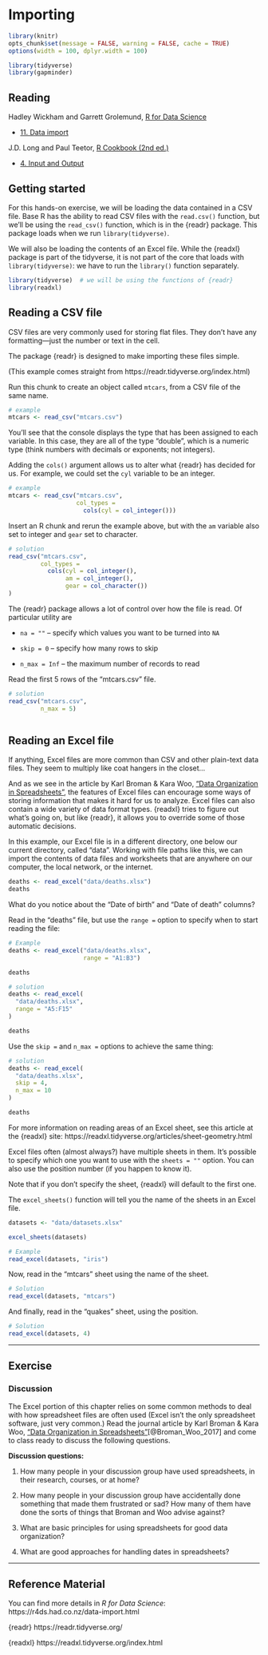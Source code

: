 
<!-- This file by Martin Monkman 
is licensed under a Creative Commons Attribution 4.0 International License
https://creativecommons.org/licenses/by/4.0/  

Some of it comes straight from Hadley Wickham & Garrett Grolemund's book _R for Data Science_, found online here: https://r4ds.had.co.nz/

It also uses great swaths of content from the tidyverse reference material for {readr} and {readxl}, by RStudio. 
You can find that material here: 
https://readr.tidyverse.org/index.html 
https://readxl.tidyverse.org/index.html -->


# Importing {#importing}


```r
library(knitr)
opts_chunk$set(message = FALSE, warning = FALSE, cache = TRUE)
options(width = 100, dplyr.width = 100)

library(tidyverse)
library(gapminder)
```




## Reading

Hadley Wickham and Garrett Grolemund, [R for Data Science](https://r4ds.had.co.nz/)

* [11. Data import](https://r4ds.had.co.nz/data-import.html)


J.D. Long and Paul Teetor, [R Cookbook (2nd ed.)](https://rc2e.com/inputandoutput)

* [4. Input and Output](https://rc2e.com/inputandoutput)


## Getting started

For this hands-on exercise, we will be loading the data contained in a CSV file. Base R has the ability to read CSV files with the `read.csv()` function, but we'll be using the `read_csv()` function, which is in the {readr} package. This package loads when we run `library(tidyverse)`.  

We will also be loading the contents of an Excel file. While the {readxl} package is part of the tidyverse, it is not part of the core that loads with `library(tidyverse)`: we have to run the `library()` function separately.

```r
library(tidyverse)  # we will be using the functions of {readr}
library(readxl)     
```



## Reading a CSV file

CSV files are very commonly used for storing flat files. They don't have any formatting—just the number or text in the cell.

The package {readr} is designed to make importing these files simple.


(This example comes straight from https://readr.tidyverse.org/index.html)

Run this chunk to create an object called `mtcars`, from a CSV file of the same name.

```r
# example
mtcars <- read_csv("mtcars.csv")

```

You'll see that the console displays the type that has been assigned to each variable. In this case, they are all of the type "double", which is a numeric type (think numbers with decimals or exponents; not integers).

Adding the `cols()` argument allows us to alter what {readr} has decided for us. For example, we could set the `cyl` variable to be an integer.

```r
# example
mtcars <- read_csv("mtcars.csv",
                   col_types =
                     cols(cyl = col_integer()))
```



Insert an R chunk and rerun the example above, but with the `am` variable also set to integer and `gear` set to character.

```r
# solution
read_csv("mtcars.csv",
         col_types = 
           cols(cyl = col_integer(),
                am = col_integer(),
                gear = col_character())
)

```




The {readr} package allows a lot of control over how the file is read. Of particular utility are 

* `na = ""` -- specify which values you want to be turned into `NA`

* `skip = 0` -- specify how many rows to skip 

* `n_max = Inf` -- the maximum number of records to read



Read the first 5 rows of the "mtcars.csv" file.

```r
# solution
read_csv("mtcars.csv", 
         n_max = 5)



```




## Reading an Excel file

If anything, Excel files are more common than CSV and other plain-text data files. They seem to multiply like coat hangers in the closet...

And as we see in the article by Karl Broman & Kara Woo, ["Data Organization in Spreadsheets"](https://www.tandfonline.com/doi/full/10.1080/00031305.2017.1375989), the features of Excel files can encourage some ways of storing information that makes it hard for us to analyze. Excel files can also contain a wide variety of data format types. {readxl} tries to figure out what's going on, but like {readr}, it allows you to override some of those automatic decisions.


In this example, our Excel file is in a different directory, one below our current directory, called "data". Working with file paths like this, we can import the contents of data files and worksheets that are anywhere on our computer, the local network, or the internet.

```r
deaths <- read_excel("data/deaths.xlsx")
deaths
```

What do you notice about the "Date of birth" and "Date of death" columns?



Read in the "deaths" file, but use the `range = ` option to specify when to start reading the file:


```r
# Example
deaths <- read_excel("data/deaths.xlsx", 
                     range = "A1:B3")

deaths

# solution
deaths <- read_excel(
  "data/deaths.xlsx",
  range = "A5:F15"
)

deaths

```


Use the `skip =` and `n_max =` options to achieve the same thing:

```r

# solution
deaths <- read_excel(
  "data/deaths.xlsx",
  skip = 4,
  n_max = 10
)

deaths


```


For more information on reading areas of an Excel sheet, see this article at the {readxl} site: https://readxl.tidyverse.org/articles/sheet-geometry.html



Excel files often (almost always?) have multiple sheets in them. It's possible to specify which one you want to use with the `sheets = ""` option. You can also use the position number (if you happen to know it). 

Note that if you don't specify the sheet, {readxl} will default to the first one.

The `excel_sheets()` function will tell you the name of the sheets in an Excel file.

```r
datasets <- "data/datasets.xlsx"

excel_sheets(datasets)

# Example
read_excel(datasets, "iris")

```

Now, read in the "mtcars" sheet using the name of the sheet.


```r

# Solution
read_excel(datasets, "mtcars")

```

And finally, read in the "quakes" sheet, using the position.

```r
# Solution
read_excel(datasets, 4)

```

***

## Exercise

### Discussion

The Excel portion of this chapter relies on some common methods to deal with how spreadsheet files are often used (Excel isn't the only spreadsheet software, just very common.) Read the journal article by Karl Broman & Kara Woo, ["Data Organization in Spreadsheets"](https://www.tandfonline.com/doi/full/10.1080/00031305.2017.1375989)[@Broman_Woo_2017] and come to class ready to discuss the following questions.


**Discussion questions:**

1. How many people in your discussion group have used spreadsheets, in their research, courses, or at home?

2. How many people in your discussion group have accidentally done something that made them frustrated or sad? How many of them have done the sorts of things that Broman and Woo advise against?

3. What are basic principles for using spreadsheets for good data organization?

4. What are good approaches for handling dates in spreadsheets?


***

## Reference Material

You can find more details in _R for Data Science_:
https://r4ds.had.co.nz/data-import.html


{readr} 
https://readr.tidyverse.org/

{readxl}
https://readxl.tidyverse.org/index.html




